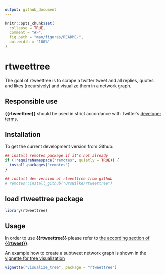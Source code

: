 ```yaml
---
output: github_document
---
```


<!-- README.md is generated from README.Rmd. Please edit that file -->

```r
knitr::opts_chunk$set(
  collapse = TRUE,
  comment = "#>",
  fig.path = "man/figures/README-",
  out.width = "100%"
)
```
# rtweettree

<!-- badges: start -->
<!-- badges: end -->

The goal of rtweettree is to scrape a twitter tweet and all replies, quotes and likes (recursively) and visualize them in a network graph.

## Responsible use

**{{rtweettree}}** should be used in strict accordance with Twitter's [developer terms](https://developer.twitter.com/en/developer-terms/more-on-restricted-use-cases).

## Installation

To get the current development version from Github:

```r
## install remotes package if it's not already
if (!requireNamespace("remotes", quietly = TRUE)) {
  install.packages("remotes")
}

## install dev version of rtweettree from github
# remotes::install_github("UrsWilke/rtweettree")
```

## load rtweettree package
```r
library(rtweettree)
```

## Usage

In order to use **{{rtweettree}}** please refer to [the according section of **{{rtweet}}**](https://github.com/ropensci/rtweet#usage).

An example how to create a subtweet network graph is shown in the [vignette for tree visualization](https://github.com/urswilke/rtweettree/blob/master/vignettes/visualize_tree.Rmd)

```r
vignette("visualize_tree", package = "rtweettree")
```

